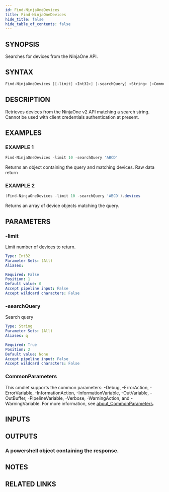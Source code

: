 ```yaml
---
id: Find-NinjaOneDevices
title: Find-NinjaOneDevices
hide_title: false
hide_table_of_contents: false
---
```


## SYNOPSIS

Searches for devices from the NinjaOne API.

## SYNTAX

```powershell
Find-NinjaOneDevices [[-limit] <Int32>] [-searchQuery] <String> [<CommonParameters>]
```

## DESCRIPTION

Retrieves devices from the NinjaOne v2 API matching a search string.
Cannot be used with client credentials authentication at present.

## EXAMPLES

### EXAMPLE 1

```powershell
Find-NinjaOneDevices -limit 10 -searchQuery 'ABCD'
```

Returns an object containing the query and matching devices.
Raw data return

### EXAMPLE 2

```powershell
(Find-NinjaOneDevices -limit 10 -searchQuery 'ABCD').devices
```

Returns an array of device objects matching the query.

## PARAMETERS

### -limit

Limit number of devices to return.

```yaml
Type: Int32
Parameter Sets: (All)
Aliases:

Required: False
Position: 1
Default value: 0
Accept pipeline input: False
Accept wildcard characters: False
```

### -searchQuery

Search query

```yaml
Type: String
Parameter Sets: (All)
Aliases: q

Required: True
Position: 2
Default value: None
Accept pipeline input: False
Accept wildcard characters: False
```

### CommonParameters

This cmdlet supports the common parameters: -Debug, -ErrorAction, -ErrorVariable, -InformationAction, -InformationVariable, -OutVariable, -OutBuffer, -PipelineVariable, -Verbose, -WarningAction, and -WarningVariable. For more information, see [about_CommonParameters](http://go.microsoft.com/fwlink/?LinkID=113216).

## INPUTS

## OUTPUTS

### A powershell object containing the response.

## NOTES

## RELATED LINKS
